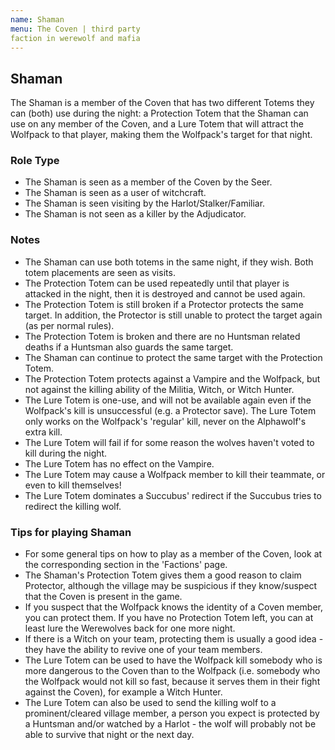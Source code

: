 ```yaml
---
name: Shaman
menu: The Coven | third party
faction in werewolf and mafia
---
```


## Shaman

The Shaman is a member of the Coven that has two different Totems they
can (both) use during the night: a Protection Totem that the Shaman can
use on any member of the Coven, and a Lure Totem that will attract the
Wolfpack to that player, making them the Wolfpack's target for that
night.

### Role Type

  - The Shaman is seen as a member of the Coven by the Seer.
  - The Shaman is seen as a user of witchcraft.
  - The Shaman is seen visiting by the Harlot/Stalker/Familiar.
  - The Shaman is not seen as a killer by the Adjudicator.

### Notes

  - The Shaman can use both totems in the same night, if they wish. Both
    totem placements are seen as visits.
  - The Protection Totem can be used repeatedly until that player is
    attacked in the night, then it is destroyed and cannot be used
    again.
  - The Protection Totem is still broken if a Protector protects the
    same target. In addition, the Protector is still unable to protect
    the target again (as per normal rules).
  - The Protection Totem is broken and there are no Huntsman related
    deaths if a Huntsman also guards the same target.
  - The Shaman can continue to protect the same target with the
    Protection Totem.
  - The Protection Totem protects against a Vampire and the Wolfpack,
    but not against the killing ability of the Militia, Witch, or Witch
    Hunter.
  - The Lure Totem is one-use, and will not be available again even if
    the Wolfpack's kill is unsuccessful (e.g. a Protector save). The
    Lure Totem only works on the Wolfpack's 'regular' kill, never on the
    Alphawolf's extra kill.
  - The Lure Totem will fail if for some reason the wolves haven't voted
    to kill during the night.
  - The Lure Totem has no effect on the Vampire.
  - The Lure Totem may cause a Wolfpack member to kill their teammate,
    or even to kill themselves\!
  - The Lure Totem dominates a Succubus' redirect if the Succubus tries
    to redirect the killing wolf.

### Tips for playing Shaman

  - For some general tips on how to play as a member of the Coven, look
    at the corresponding section in the 'Factions' page.
  - The Shaman's Protection Totem gives them a good reason to claim
    Protector, although the village may be suspicious if they
    know/suspect that the Coven is present in the game.
  - If you suspect that the Wolfpack knows the identity of a Coven
    member, you can protect them. If you have no Protection Totem left,
    you can at least lure the Werewolves back for one more night.
  - If there is a Witch on your team, protecting them is usually a good
    idea - they have the ability to revive one of your team members.
  - The Lure Totem can be used to have the Wolfpack kill somebody who is
    more dangerous to the Coven than to the Wolfpack (i.e. somebody who
    the Wolfpack would not kill so fast, because it serves them in their
    fight against the Coven), for example a Witch Hunter.
  - The Lure Totem can also be used to send the killing wolf to a
    prominent/cleared village member, a person you expect is protected
    by a Huntsman and/or watched by a Harlot - the wolf will probably
    not be able to survive that night or the next day.

